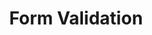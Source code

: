 ---
id: "angular_tf_med_003"
questionType: "TRUE_FALSE"
title: "Form Validation"
statement: "The 'required' attribute is used to mark a form control as mandatory."
difficulty: "MEDIUM"
category: "Angular"
correctAnswer: true
explanation: "Adding 'required' to a form control enforces validation."
---